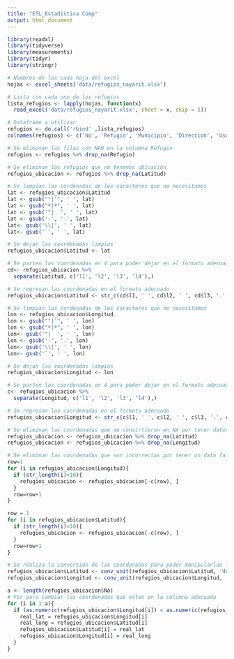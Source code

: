 ```yaml
---
title: "ETL_Estadistica Comp"
output: html_document
---
```



```r
library(readxl)
library(tidyverse)
library(measurements)
library(tidyr)
library(stringr)
```

```r
# Nombres de las cada hoja del excel 
hojas <- excel_sheets('data/refugios_nayarit.xlsx')

# Lista con cada uno de los refugios 
lista_refugios <- lapply(hojas, function(x)
  read_excel('data/refugios_nayarit.xlsx', sheet = x, skip = 5))

# Dataframe a utilizar
refugios <- do.call('rbind' ,lista_refugios)
colnames(refugios) <- c('No', 'Refugio', 'Municipio', 'Direccion', 'Uso del Inmueble', 'Servicios', 'Capacidad de personas', 'Latitud', 'Longitud', 'Altitud', 'Responsable', 'Telefono')

# Se eliminan las filas con NAN en la columna Refugio
refugios <- refugios %>% drop_na(Refugio)

# Se eliminan los refugios que no tenemos ubicación
refugios_ubicacion <- refugios %>% drop_na(Latitud)
```

```r
# Se limpian las cordenadas de los caracteres que no necesitamos
lat <- refugios_ubicacion$Latitud 
lat <- gsub("°|'", ' ', lat)
lat <- gsub("º|ª", ' ', lat)
lat <- gsub('"|  ', ' ', lat)
lat <- gsub('-', '.', lat)
lat<- gsub('\\|', ' ', lat)
lat<- gsub('`', ' ', lat)

# Se dejan las coordenadas limpias
refugios_ubicacion$Latitud <- lat

# Se parten las coordenadas en 4 para poder dejar en el formato adecuado
cd<- refugios_ubicacion %>% 
  separate(Latitud, c('l1', 'l2', 'l3', 'l4'),)

# Se regresan las coordenadas en el formato adecuado
refugios_ubicacion$Latitud <- str_c(cd$l1, ' ', cd$l2, ' ', cd$l3, '.', cd$l4)

# Se limpian las cordenadas de los caracteres que no necesitamos
lon <- refugios_ubicacion$Longitud 
lon <- gsub("°|'", ' ', lon)
lon <- gsub("º|ª", ' ', lon)
lon<- gsub('"|  ', ' ', lon)
lon <- gsub('-', '.', lon)
lon<- gsub('\\|', ' ', lon)
lon<- gsub('`', ' ', lon)

# Se dejan las coordenadas limpias
refugios_ubicacion$Longitud <- lon

# Se parten las coordenadas en 4 para poder dejar en el formato adecuado
c<- refugios_ubicacion %>% 
  separate(Longitud, c('l1', 'l2', 'l3', 'l4'),)

# Se regresan las coordenadas en el formato adecuado
refugios_ubicacion$Longitud <- str_c(c$l1, ' ', c$l2, ' ', c$l3, '.', c$l4)

# Se eliminan las coordenadas que se convirtieron en NA por tener datos faltantes
refugios_ubicacion <- refugios_ubicacion %>% drop_na(Latitud)
refugios_ubicacion <- refugios_ubicacion %>% drop_na(Longitud)
```

```r
# Se eliminan las coordenadas que son incorrectas por tener un dato faltante
row=1
for (i in refugios_ubicacion$Longitud){
  if (str_length(i)<10){
    refugios_ubicacion <- refugios_ubicacion[-c(row), ]
  }
  row=row+1
}

row = 1
for (i in refugios_ubicacion$Latitud){
  if (str_length(i)<10){
    refugios_ubicacion <- refugios_ubicacion[-c(row), ]
  }
  row=row+1
}

```

```r
# Se realiza la conversión de las coordenadas para poder manipularlas facilmente
refugios_ubicacion$Latitud <- conv_unit(refugios_ubicacion$Latitud, 'deg_min_sec', 'dec_deg')
refugios_ubicacion$Longitud <- conv_unit(refugios_ubicacion$Longitud, 'deg_min_sec', 'dec_deg')
```


```r
a <- length(refugios_ubicacion$No)
# For para cambiar las coordenadas que esten en la columna adecuada
for (i in 1:a){
  if (as.numeric(refugios_ubicacion$Longitud[i]) < as.numeric(refugios_ubicacion$Latitud[i])){
    real_lat = refugios_ubicacion$Longitud[i]
    real_long = refugios_ubicacion$Latitud[i]
    refugios_ubicacion$Latitud[i] = real_lat
    refugios_ubicacion$Longitud[i] = real_long
  }
}
```




